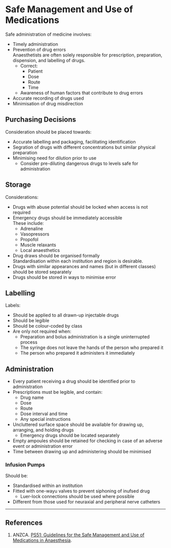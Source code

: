 # Safe Management and Use of Medications


Safe administration of medicine involves:

* Timely administration
* Prevention of drug errors  
Anaesthetists are often solely responsible for prescription, preparation, dispension, and labelling of drugs.
	* Correct:
		* Patient
		* Dose
		* Route
		* Time
	* Awareness of human factors that contribute to drug errors
* Accurate recording of drugs used
* Minimisation of drug misdirection

## Purchasing Decisions

Consideration should be placed towards:

* Accurate labelling and packaging, facilitating identification
* Segration of drugs with different concentrations but similar physical preparation
* Minimising need for dilution prior to use
	* Consider pre-diluting dangerous drugs to levels safe for administration

## Storage

Considerations:

* Drugs with abuse potential should be locked when access is not required
* Emergency drugs should be immediately accessible  
These include:
	* Adrenaline
	* Vasopressors
	* Propofol
	* Muscle relaxants
	* Local anaesthetics
* Drug draws should be organised formally  
Standardisation within each institution and region is desirable.
* Drugs with similar appearances and names (but in different classes) should be stored separately
* Drugs should be stored in ways to minimise error


## Labelling

Labels:

* Should be applied to all drawn-up injectable drugs
* Should be legible
* Should be colour-coded by class
* Are only not required when:
	* Preparation and bolus administration is a single uninterrupted process
	* The syringe does not leave the hands of the person who prepared it
	* The person who prepared it administers it immediately


## Administration

* Every patient receiving a drug should be identified prior to administration
* Prescriptions must be legible, and contain:
	* Drug name
	* Dose
	* Route
	* Dose interval and time
	* Any special instructions
* Uncluttered surface space should be available for drawing up, arranging, and holding drugs
	* Emergency drugs should be located separately
* Empty ampoules should be retained for checking in case of an adverse event or administration error
* Time between drawing up and administering should be minimised

### Infusion Pumps

Should be:

* Standardised within an institution
* Fitted with one-wayu valves to prevent siphoning of inufsed drug
	* Luer-lock connections should be used where possible
* Different from those used for neuraxial and peripheral nerve catheters

---

## References

1. ANZCA. [PS51: Guidelines for the Safe Management and Use of Medications in Anaesthesia](http://www.anzca.edu.au/documents/ps51-2009-guidelines-for-the-safe-administration-o.pdf).